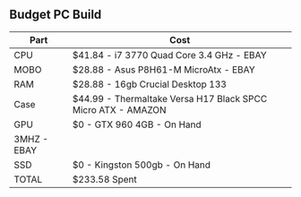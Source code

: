 ## Budget PC Build

| Part | Cost                                                             |
| ------ | ------------------------------------------------------------------------- |
| CPU   | $41.84 - i7 3770 Quad Core 3.4 GHz - EBAY |
| MOBO | $28.88 - Asus P8H61-M MicroAtx - EBAY |
| RAM   | $28.88 - 16gb Crucial Desktop 133| POWER SUPPLY   | $64.99 - EGVA 600W Plus - AMAZON                                     |
|Case|  $44.99 - Thermaltake Versa H17 Black SPCC Micro ATX - AMAZON                              |
| GPU   | $0 - GTX 960 4GB - On Hand                                  |
| 3MHZ - EBAY                                    |
| SSD | $0 - Kingston 500gb - On Hand  |
| TOTAL | $233.58 Spent |